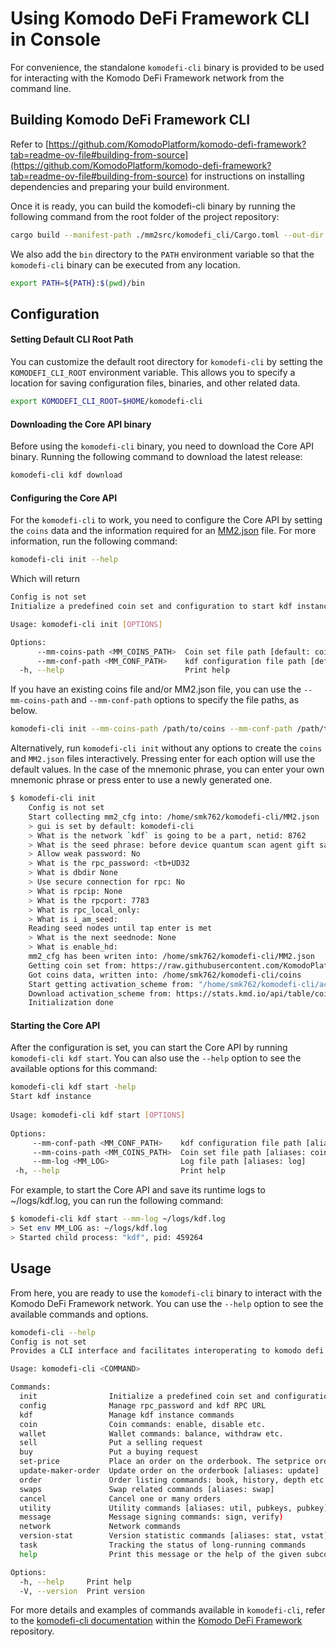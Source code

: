 
# Using Komodo DeFi Framework CLI in Console

For convenience, the  standalone `komodefi-cli` binary is provided to be used for interacting with the Komodo DeFi Framework network from the command line.

## Building Komodo DeFi Framework CLI

Refer to [https://github.com/KomodoPlatform/komodo-defi-framework?tab=readme-ov-file#building-from-source](https://github.com/KomodoPlatform/komodo-defi-framework?tab=readme-ov-file#building-from-source) for instructions on installing dependencies and preparing your build environment.

Once it is ready, you can build the komodefi-cli binary by running the following command from the root folder of the project repository:

```bash
cargo build --manifest-path ./mm2src/komodefi_cli/Cargo.toml --out-dir $(pwd)/bin -Z unstable-options
```

We also add the `bin` directory to the `PATH` environment variable so that the `komodefi-cli` binary can be executed from any location.

```bash
export PATH=${PATH}:$(pwd)/bin
```

## Configuration

#### Setting Default CLI Root Path

You can customize the default root directory for `komodefi-cli` by setting the `KOMODEFI_CLI_ROOT` environment variable. This allows you to specify a location for saving configuration files, binaries, and other related data.

```bash
export KOMODEFI_CLI_ROOT=$HOME/komodefi-cli
```

#### Downloading the Core API binary

Before using the `komodefi-cli` binary, you need to download the Core API binary. Running the following command to download the latest release:

```bash
komodefi-cli kdf download
```

#### Configuring the Core API

For the `komodefi-cli` to work, you need to configure the Core API by setting the `coins` data and the information required for an [MM2.json](/komodo-defi-framework/tutorials/api-walkthrough/#launching-the-komodo-de-fi-framework-api) file. For more information, run the following command:

```bash
komodefi-cli init --help
```

Which will return

```bash
Config is not set
Initialize a predefined coin set and configuration to start kdf instance with

Usage: komodefi-cli init [OPTIONS]

Options:
      --mm-coins-path <MM_COINS_PATH>  Coin set file path [default: coins] [aliases: coins]
      --mm-conf-path <MM_CONF_PATH>    kdf configuration file path [default: MM2.json] [aliases: conf]
  -h, --help                           Print help
```

If you have an existing coins file and/or MM2.json file, you can use the `--mm-coins-path` and `--mm-conf-path` options to specify the file paths, as below.

```bash
komodefi-cli init --mm-coins-path /path/to/coins --mm-conf-path /path/to/MM2.json
```

Alternatively, run `komodefi-cli init` without any options to create the `coins` and `MM2.json` files interactively. Pressing enter for each option will use the default values. In the case of the mnemonic phrase, you can enter your own mnemonic phrase or press enter to use a newly generated one.

```bash
$ komodefi-cli init 
    Config is not set
    Start collecting mm2_cfg into: /home/smk762/komodefi-cli/MM2.json
    > gui is set by default: komodefi-cli
    > What is the network `kdf` is going to be a part, netid: 8762
    > What is the seed phrase: before device quantum scan agent gift sauce flame devote tiny ripple west
    > Allow weak password: No
    > What is the rpc_password: <tb+UD32
    > What is dbdir None
    > Use secure connection for rpc: No
    > What is rpcip: None
    > What is the rpcport: 7783
    > What is rpc_local_only: 
    > What is i_am_seed: 
    Reading seed nodes until tap enter is met
    > What is the next seednode: None
    > What is enable_hd: 
    mm2_cfg has been writen into: /home/smk762/komodefi-cli/MM2.json
    Getting coin set from: https://raw.githubusercontent.com/KomodoPlatform/coins/master/coins
    Got coins data, written into: /home/smk762/komodefi-cli/coins
    Start getting activation_scheme from: "/home/smk762/komodefi-cli/activation_scheme.json"
    Download activation_scheme from: https://stats.kmd.io/api/table/coin_activation/
    Initialization done
```

#### Starting the Core API

After the configuration is set, you can start the Core API by running `komodefi-cli kdf start`. You can also use the `--help` option to see the available options for this command:

```bash
komodefi-cli kdf start -help  
Start kdf instance  
  
Usage: komodefi-cli kdf start [OPTIONS]  
  
Options:  
     --mm-conf-path <MM_CONF_PATH>    kdf configuration file path [aliases: conf]  
     --mm-coins-path <MM_COINS_PATH>  Coin set file path [aliases: coins]  
     --mm-log <MM_LOG>                Log file path [aliases: log]  
 -h, --help                           Print help
```

For example, to start the Core API and save its runtime logs to \~/logs/kdf.log, you can run the following command:

```bash
$ komodefi-cli kdf start --mm-log ~/logs/kdf.log  
> Set env MM_LOG as: ~/logs/kdf.log  
> Started child process: "kdf", pid: 459264
```

## Usage

From here, you are ready to use the `komodefi-cli` binary to interact with the Komodo DeFi Framework network. You can use the `--help` option to see the available commands and options.

```bash
komodefi-cli --help 
Config is not set
Provides a CLI interface and facilitates interoperating to komodo defi platform through the kdf service

Usage: komodefi-cli <COMMAND>

Commands:
  init                Initialize a predefined coin set and configuration to start kdf instance with
  config              Manage rpc_password and kdf RPC URL
  kdf                 Manage kdf instance commands
  coin                Coin commands: enable, disable etc.
  wallet              Wallet commands: balance, withdraw etc.
  sell                Put a selling request
  buy                 Put a buying request
  set-price           Place an order on the orderbook. The setprice order is always considered a sell
  update-maker-order  Update order on the orderbook [aliases: update]
  order               Order listing commands: book, history, depth etc. [aliases: orders]
  swaps               Swap related commands [aliases: swap]
  cancel              Cancel one or many orders
  utility             Utility commands [aliases: util, pubkeys, pubkey]
  message             Message signing commands: sign, verify)
  network             Network commands
  version-stat        Version statistic commands [aliases: stat, vstat]
  task                Tracking the status of long-running commands
  help                Print this message or the help of the given subcommand(s)

Options:
  -h, --help     Print help
  -V, --version  Print version
```

For more details and examples of commands available in `komodefi-cli`, refer to the [komodefi-cli documentation](https://github.com/KomodoPlatform/komodo-defi-framework/blob/1799-swap-commands/mm2src/komodefi_cli/src/doc/CLI_REFERENCE.md) within the [Komodo DeFi Framework](https://github.com/KomodoPlatform/komodo-defi-framework) repository.
